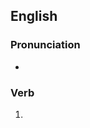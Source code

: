 ==English==

===Pronunciation===
* {{rhymes|en|ɜː(ɹ)tʃt|s=1}}

===Verb===
{{head|en|verb form}}

# {{en-past of|lurch}}